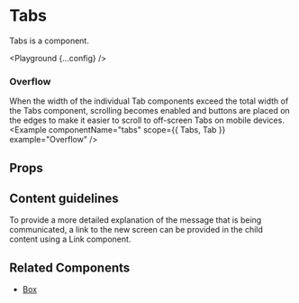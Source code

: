 
# Tabs

Tabs is a component.

<Playground {...config} />

### Overflow

When the width of the individual Tab components exceed the total width of the Tabs component, scrolling becomes enabled and buttons are placed on the edges to make it easier to scroll to off-screen Tabs on mobile devices.
<Example componentName="tabs" scope={{ Tabs, Tab }} example="Overflow" />

## Props

<PropsTable propsConfig={config.props} />

## Content guidelines

To provide a more detailed explanation of the message that is being communicated, a link to the new screen can be provided in the child content using a Link component.

## Related Components

- [Box](/box)